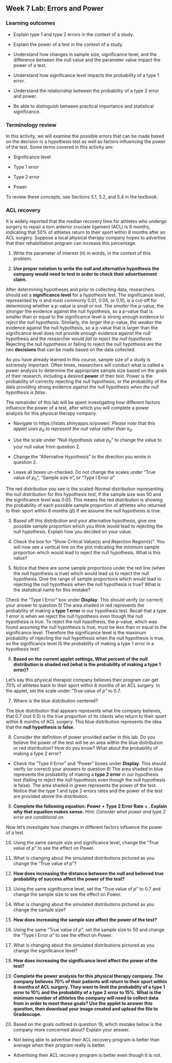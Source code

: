 ## Week 7 Lab:  Errors and Power

\setstretch{1}

### Learning outcomes

* Explain type 1 and type 2 errors in the context of a study.

* Explain the power of a test in the context of a study.

* Understand how changes in sample size, significance level, and the difference between the null value and the parameter value impact the power of a test.

* Understand how significance level impacts the probability of a type 1 error.

* Understand the relationship between the probability of a type 2 error and power.

* Be able to distinguish between practical importance and statistical significance.

### Terminology review

In this activity, we will examine the possible errors that can be made based on the decision in a hypothesis test as well as factors influencing the power of the test. Some terms covered in this activity are:

* Significance level

* Type 1 error

* Type 2 error

* Power

To review these concepts, see Sections 5.1, 5.2, and 5.4 in the textbook.  

### ACL recovery

It is widely reported that the median recovery time for athletes who undergo surgery to repair a torn anterior cruciate ligament (ACL) is 8 months, indicating that 50% of athletes return to their sport within 8 months after an ACL surgery.  Suppose a local physical therapy company hopes to advertise that their rehabilitation program can increase this percentage.  

1. Write the parameter of interest ($\pi$) in words, in the context of this problem.
\vspace{0.5in}

2. **Use proper notation to write the null and alternative hypothesis the company would need to test in order to check their advertisement claim.**
\vspace{0.5in}

After determining hypotheses and prior to collecting data, researchers should set a **significance level** for a hypothesis test.  The significance level, represented by $\alpha$ and most commonly 0.01, 0.05, or 0.10, is a cut-off for determining whether a p-value is small or not.  The *smaller* the p-value, the *stronger* the evidence against the null hypothesis, so a p-value that is smaller than or equal to the significance level is strong enough evidence to *reject the null hypothesis*.  Similarly, the *larger* the p-value, the *weaker* the evidence against the null hypothesis, so a p-value that is larger than the significance level does not provide enough evidence against the null hypothesis and the researcher would *fail to reject the null hypothesis*.  Rejecting the null hypothesis or failing to reject the null hypothesis are the two **decisions** that can be made based on the data collected.

As you have already learned in this course, sample size of a study is extremely important.  Often times, researchers will conduct what is called a power analysis to determine the appropriate sample size based on the goals of their research, including a desired **power** of their test.  Power is the probability of correctly rejecting the null hypothesis, or the probability of the data providing strong evidence against the null hypothesis *when the null hypothesis is false*.

The remainder of this lab will be spent investigating how different factors influence the power of a test, after which you will complete a power analysis for this physical therapy company.

* Navigate to https://istats.shinyapps.io/power/.  *Please note that this applet uses $p_0$ to represent the null value rather than $\pi_0$.*

* Use the scale under "Null Hypothesis value $p_0$" to change the value to your null value from question 2.

* Change the "Alternative Hypothesis" to the direction you wrote in question 2.

* Leave all boxes un-checked.  Do not change the scales under "True value of $p_0$", "Sample size n", or "Type I Error $\alpha$"

The red distribution you see is the scaled-Normal distribution representing the null distribution for this hypothesis test, if the sample size was 50 and the significance level was 0.05.  This means the red distribution is showing the probability of each possible sample proportion of athletes who returned to their sport within 8 months ($\hat{p}$) if we assume the null hypothesis is true.

3.  Based off this distribution and your alternative hypothesis, give one possible sample proportion which you think would lead to rejecting the null hypothesis.  Explain how you decided on your value.
\vspace{0.25in}

4. Check the box for "Show Critical Value(s) and Rejection Region(s)".  You will now see a vertical line on the plot indicating the *minimum* sample proportion which would lead to reject the null hypothesis.  What is this value?  
\vspace{0.25in}

5. Notice that there are some sample proportions under the red line (when the null hypothesis is true) which would lead us to reject the null hypothesis.  Give the range of sample proportions which would lead to rejecting the null hypothesis when the null hypothesis is true?  What is the statistical name for this mistake?
\vspace{0.4in}

Check the "Type I Error" box under **Display**.  This should verify (or correct) your answer to question 5!  The area shaded in red represents the probability of making a **type 1 error** in our hypothesis test.  Recall that a type 1 error is when we reject the null hypothesis even though the null hypothesis is true.  To reject the null hypothesis, the p-value, which was found assuming the null hypothesis is true, must be less than or equal to the significance level.  Therefore the significance level is the maximum probability of rejecting the null hypothesis when the null hypothesis is true, so the significance level IS the probability of making a type 1 error in a hypothesis test!

6.  **Based on the current applet settings, What percent of the null distribution is shaded red (what is the probability of making a type 1 error)?**
\vspace{0.25in}

Let's say this physical therapist company believes their program can get 70% of athletes back to their sport within 8 months of an ACL surgery.  In the applet, set the scale under "True value of $p$" to 0.7.

7.  Where is the blue distribution centered?
\vspace{0.25in}

The blue distribution that appears represents what the company believes, that 0.7 (not 0.5) is the true proportion of its clients who return to their sport within 8 months of ACL surgery.  This blue distribution represents the idea that the **null hypothesis is false**.

8.  Consider the definition of power provided earlier in this lab.  Do you believe the power of the test will be an area within the blue distribution or red distribution? How do you know?  What about the probability of making a type 2 error?
\vspace{1in}

* Check the "Type II Error" and "Power" boxes under **Display**.  This should verify (or correct) your answers to question 8!  The area shaded in blue represents the probability of making a **type 2 error** in our hypothesis test (failing to reject the null hypothesis even though the null hypothesis is false).  The area shaded in green represents the power of the test.  Notice that the type 1 and type 2 errors rates and the power of the test are provided above the distribution.

9.  **Complete the following equation: Power + Type 2 Error Rate =  .  Explain why that equation makes sense.** *Hint: Consider what power and type 2 error are conditional on.*
\vspace{0.8in}

Now let's investigate how changes in different factors influence the power of a test.

10. Using the same sample size and significance level, change the “True value of $p$” to see the effect on Power.
\setlength\tabcolsep{0.5cm}
\begin{longtable}{|l|c|c|c|c|c|}
\hline
\textbf{True value of $p$}& 0.60 & 0.65 & 0.70 & 0.75 & 0.80 \\ \hline
\textbf{Power} & & & & &  \\ \hline
\end{longtable}

11. What is changing about the simulated distributions pictured as you change the “True value of $p$”?
\vspace{0.5in}


12. **How does increasing the distance between the null and believed true probability of success affect the power of the test?**
\vspace{0.5in}

13. Using the same significance level, set the “True value of $p$” to 0.7 and change the sample size to see the effect on Power.

\setlength\tabcolsep{0.6cm}
\begin{longtable}{|l|c|c|c|c|c|}
\hline
\textbf{Sample Size}& 20 & 40 & 50 & 60 & 80 \\ \hline
\textbf{Power} & & & & &  \\ \hline
\end{longtable}

14. What is changing about the simulated distributions pictured as you change the sample size?
\vspace{0.5in}


15. **How does increasing the sample size affect the power of the test?**
\vspace{0.5in}

16. Using the same “True value of $p$”, set the sample size to 50 and change the "Type I Error $\alpha$" to see the effect on Power.

\setlength\tabcolsep{0.5cm}
\begin{longtable}{|l|c|c|c|c|c|}
\hline
\textbf{Type I Error $\alpha$}& 0.01 & 0.03 & 0.05 & 0.10 & 0.15 \\ \hline
\textbf{Power} & & & & &  \\ \hline
\end{longtable}

17. What is changing about the simulated distributions pictured as you change the significance level?
\vspace{0.5in}


18. **How does increasing the significance level affect the power of the test?**
\vspace{0.5in}


19.  **Complete the power analysis for this physical therapy company.  The company believes 70% of their patients will return to their sport within 8 months of ACL surgery.  They want to limit the probability of a type 1 error to 10% and the probability of a type 2 error to 15%.  What is the minimum number of athletes the company will need to collect data from in order to meet these goals?  Use the applet to answer this question, then download your image created and upload the file to Gradescope.**
\vspace{0.25in}

\newpage

20.  Based on the goals outlined in question 19, which mistake below is the company more concerned about?  Explain your answer.

* Not being able to advertise their ACL recovery program is better than average when their program really is better.

* Advertising their ACL recovery program is better even though it is not.

\vspace{0.8in}


\newpage